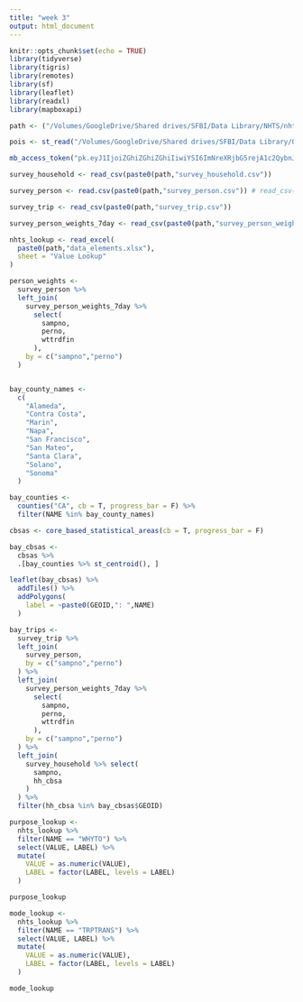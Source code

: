 ```yaml
---
title: "week 3"
output: html_document
---
```


```r
knitr::opts_chunk$set(echo = TRUE)
library(tidyverse)
library(tigris)
library(remotes)
library(sf)
library(leaflet)
library(readxl)
library(mapboxapi)

path <- ("/Volumes/GoogleDrive/Shared drives/SFBI/Data Library/NHTS/nhts17-caltrans-tsdc-download/") 

pois <- st_read("/Volumes/GoogleDrive/Shared drives/SFBI/Data Library/OSM/gis_osm_pois_a_free_1.shp")

mb_access_token("pk.eyJ1IjoiZGhiZGhiZGhiIiwiYSI6ImNreXRjbG5rejA1c2QybnJ6emJ3ams3NmwifQ.yMkBv9JKdM1b8InE8efcag", install = T)
```

```r
survey_household <- read_csv(paste0(path,"survey_household.csv"))

survey_person <- read.csv(paste0(path,"survey_person.csv")) # read_csv() appeared to trigger an error because of a formatting issue, so my second attempt is always the base R version of this function, read.csv(). It generally gives the same result.

survey_trip <- read_csv(paste0(path,"survey_trip.csv"))

survey_person_weights_7day <- read_csv(paste0(path,"survey_person_weights_7day.csv"))

nhts_lookup <- read_excel(
  paste0(path,"data_elements.xlsx"), 
  sheet = "Value Lookup"
)

person_weights <-
  survey_person %>% 
  left_join(
    survey_person_weights_7day %>% 
      select(
        sampno,
        perno,
        wttrdfin
      ),
    by = c("sampno","perno")
  )
```

```r

```


```r
bay_county_names <-
  c(
    "Alameda",
    "Contra Costa",
    "Marin",
    "Napa",
    "San Francisco",
    "San Mateo",
    "Santa Clara",
    "Solano",
    "Sonoma"
  )

bay_counties <-
  counties("CA", cb = T, progress_bar = F) %>%
  filter(NAME %in% bay_county_names)

cbsas <- core_based_statistical_areas(cb = T, progress_bar = F)

bay_cbsas <-
  cbsas %>%
  .[bay_counties %>% st_centroid(), ]

leaflet(bay_cbsas) %>% 
  addTiles() %>% 
  addPolygons(
    label = ~paste0(GEOID,": ",NAME)
  )
```
```r
bay_trips <-
  survey_trip %>% 
  left_join(
    survey_person,
    by = c("sampno","perno")
  ) %>% 
  left_join(
    survey_person_weights_7day %>% 
      select(
        sampno,
        perno,
        wttrdfin
      ),
    by = c("sampno","perno")
  ) %>% 
  left_join(
    survey_household %>% select(
      sampno,
      hh_cbsa
    )
  ) %>% 
  filter(hh_cbsa %in% bay_cbsas$GEOID)
```

```r
purpose_lookup <-
  nhts_lookup %>% 
  filter(NAME == "WHYTO") %>% 
  select(VALUE, LABEL) %>% 
  mutate(
    VALUE = as.numeric(VALUE),
    LABEL = factor(LABEL, levels = LABEL)
  )

purpose_lookup

mode_lookup <-
  nhts_lookup %>% 
  filter(NAME == "TRPTRANS") %>% 
  select(VALUE, LABEL) %>% 
  mutate(
    VALUE = as.numeric(VALUE),
    LABEL = factor(LABEL, levels = LABEL)
  )

mode_lookup
```

```r

```



